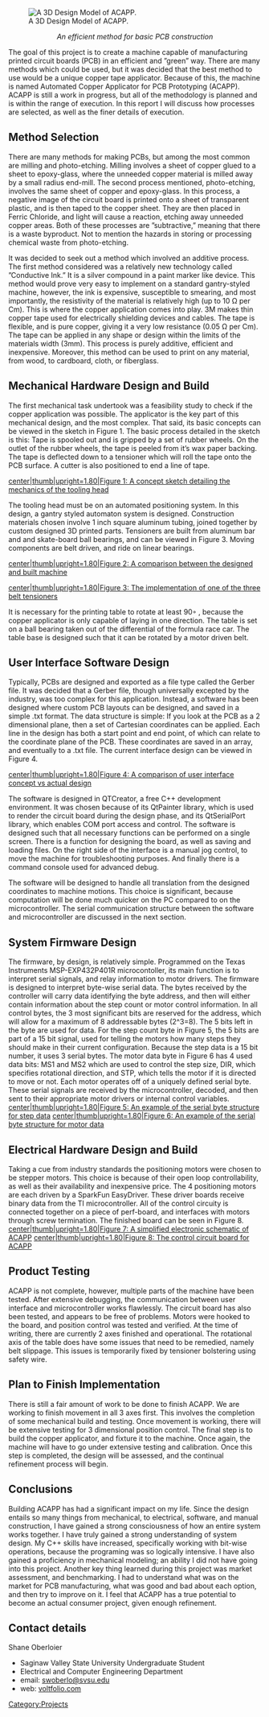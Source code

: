 <!-- Comments that appear only in the edit view are formatted like this. -->
<!-- These comments are offered as an aid as you get started. Remove as you wish. -->
<!-- next line is the code for inserting an image; delete if you don't have an image yet -->
[[File:ACAPP_Model.PNG|thumb|right|A 3D Design Model of ACAPP.]]

<center>''An efficient method for basic PCB construction''</center>

The goal of this project is to create a machine capable of manufacturing printed circuit boards (PCB) in an efficient and ”green” way. There are many methods which could be used, but it was decided that the best method to use would be a unique copper tape applicator. Because of this, the machine is named Automated Copper Applicator for PCB Prototyping (ACAPP). ACAPP is still a work in progress, but all of the methodology is planned and is within the range of execution. In this report I will discuss how processes are selected, as well as the finer details of execution.

==Method Selection==
There are many methods for making PCBs, but among the most common are milling and photo-etching. Milling involves a sheet of copper glued to a sheet to epoxy-glass, where the unneeded copper material is milled away by a small radius end-mill. The second process mentioned, photo-etching, involves the same sheet of copper and epoxy-glass. In this process, a negative image of the circuit board is printed onto a sheet of transparent plastic, and is then taped to the copper sheet. They are then placed in Ferric Chloride, and light will cause a reaction, etching away unneeded copper areas. Both of these processes are ”subtractive,” meaning that there is a waste byproduct. Not to mention the hazards in storing or processing chemical waste from photo-etching.

It was decided to seek out a method which involved an additive process. The first method considered was a relatively new technology called ”Conductive Ink.” It is a silver compound in a paint marker like device. This method would prove very easy to implement on a standard gantry-styled machine, however, the ink is expensive, susceptible to smearing, and most importantly, the resistivity of the material is relatively high (up to 10 Ω per Cm). This is where the copper application comes into play. 3M makes thin copper tape used for electrically shielding devices and cables. The tape is flexible, and is pure copper, giving it a very low resistance (0.05 Ω per Cm). The tape can be applied in any shape or design within the limits of the materials width (3mm). This process is purely additive, efficient and inexpensive. Moreover, this method can be used to print on any material, from wood, to cardboard, cloth, or fiberglass. 

==Mechanical Hardware Design and Build==
The first mechanical task undertook was a feasibility study to check if the copper application was possible. The applicator is the key part of this mechanical design, and the most complex. That said, its basic concepts can be viewed in the sketch in Figure 1. The basic process detailed in the sketch is this: Tape is spooled out and is gripped by a set of rubber wheels. On the outlet of the rubber wheels, the tape is peeled from it’s wax paper backing. The tape is deflected down to a tensioner which will roll the tape onto the PCB surface. A cutter is also positioned to end a line of tape.

[[File:ACAPP_Tooling_Head.png|center|thumb|upright=1.80|Figure 1: A concept sketch detailing the mechanics of the tooling head]]

The tooling head must be on an automated positioning system. In this design, a gantry styled automaton system is designed. Construction materials chosen involve 1 inch square aluminum tubing, joined together by custom designed 3D printed parts. Tensioners are built from aluminum bar and and skate-board ball bearings, and can be viewed in Figure 3. Moving components are belt driven, and ride on linear bearings.


[[File:ACAPP_Mechanical_Comparison.png|center|thumb|upright=1.80|Figure 2: A comparison between the designed and built machine]]

[[File:ACAPP_Tensioner.jpg|center|thumb|upright=1.80|Figure 3: The implementation of one of the three belt tensioners]]

It is necessary for the printing table to rotate at least 90◦ , because the copper applicator is only capable of laying in one direction. The table is set on a ball bearing taken out of the differential of the formula race car. The table base is designed such that it can be rotated by a motor driven belt.

==User Interface Software Design==
Typically, PCBs are designed and exported as a file type called the Gerber file. It was decided that a Gerber file, though universally excepted by the industry, was too complex for this application. Instead, a software has been designed where custom PCB layouts can be designed, and saved in a simple .txt format. The data structure is simple: If you look at the PCB as a 2 dimensional plane, then a set of Cartesian coordinates can be applied. Each line in the design has both a start point and end point, of which can relate to the coordinate plane of the PCB. These coordinates are saved in an array, and eventually to a .txt file. The current interface design can be viewed in Figure 4.

[[File:ACAPP_Software_Comparison.png|center|thumb|upright=1.80|Figure 4: A comparison of user interface concept vs actual design]]

The software is designed in QTCreator, a free C++ development environment. It was chosen because of its QtPainter library, which is used to render the circuit board during the design phase, and its QtSerialPort library, which enables COM port access and control. The software is designed such that all necessary functions can be performed on a single screen. There is a function for designing the board, as well as saving and loading files. On the right side of the interface is a manual jog control, to move the machine for troubleshooting purposes. And finally there is a command console used for advanced debug.

The software will be designed to handle all translation from the designed coordinates to machine motions. This choice is significant, because computation will be done much quicker on the PC compared to on the microcontroller. The serial communication structure between the software and microcontroller are discussed in the next section.

==System Firmware Design==
The firmware, by design, is relatively simple. Programmed on the Texas Instruments MSP-EXP432P401R microcontoller, its main function is to interpret serial signals, and relay information to motor drivers. The firmware is designed to interpret byte-wise serial data. The bytes received by the controller will carry data identifying the byte address, and then will either contain information about the step count or motor control information. In all control bytes, the 3 most significant bits are reserved for the address, which will allow for a maximum of 8 addressable bytes (2^3=8). The 5 bits left in the byte are used for data. For the step count byte in Figure 5, the 5 bits are part of a 15 bit signal, used for telling the motors how many steps they should make in their current configuration. Because the step data is a 15 bit number, it uses 3 serial bytes. The motor data byte in Figure 6 has 4 used data bits: MS1 and MS2 which are used to control the step size, DIR, which specifies rotational direction, and STP, which tells the motor if it is directed to move or not. Each motor operates off of a uniquely defined serial byte. These serial signals are received by the microcontroller, decoded, and then sent to their appropriate motor drivers or internal control variables.
[[File:ACAPP_Step_Byte.png|center|thumb|upright=1.80|Figure 5: An example of the serial byte structure for step data]]
[[File:ACAPP_Motor_Byte.png|center|thumb|upright=1.80|Figure 6: An example of the serial byte structure for motor data]]

==Electrical Hardware Design and Build==
Taking a cue from industry standards the positioning motors were chosen to be stepper motors. This choice is because of their open loop controllability, as well as their availability and inexpensive price. The 4 positioning motors are each driven by a SparkFun EasyDriver. These driver boards receive binary data from the TI microcontroller. All of the control circuity is connected together on a piece of perf-board, and interfaces with motors through screw termination. The finished board can be seen in Figure 8.
[[File:ACAPP Electrical Concept.PNG|center|thumb|upright=1.80|Figure 7: A simplified electronic schematic of ACAPP]]
[[File:ACAPP Circuit Board.jpg|center|thumb|upright=1.80|Figure 8: The control circuit board for ACAPP]]

==Product Testing==
ACAPP is not complete, however, multiple parts of the machine have been tested. After extensive debugging, the communication between user interface and microcontroller works flawlessly. The circuit board has also been tested, and appears to be free of problems. Motors were hooked to the board, and position control was tested and verified. At the time of writing, there are currently 2 axes finished and operational. The rotational axis of the table does have some issues that need to be remedied, namely belt slippage. This issues is temporarily fixed by tensioner bolstering using safety wire.

==Plan to Finish Implementation==
There is still a fair amount of work to be done to finish ACAPP. We are working to finish movement in all 3 axes first. This involves the completion of some mechanical build and testing. Once movement is working, there will be extensive testing for 3 dimensional position control. The final step is to build the copper applicator, and fixture it to the machine. Once again, the machine will have to go under extensive testing and calibration. Once this step is completed, the design will be assessed, and the continual refinement process will begin.

==Conclusions==
Building ACAPP has had a significant impact on my life. Since the design entails so many things from mechanical, to electrical, software, and manual construction, I have gained a strong consciousness of how an entire system works together. I have truly gained a strong understanding of system design. My C++ skills have increased, specifically working with bit-wise operations, because the programing was so logically intensive. I have also gained a proficiency in mechanical modeling; an ability I did not have going into this project. Another key thing learned during this project was market assessment, and benchmarking. I had to understand what was on the market for PCB manufacturing, what was good and bad about each option, and then try to improve on it. I feel that ACAPP has a true potential to become an actual consumer project, given enough refinement.
== Contact details ==

Shane Oberloier
*Saginaw Valley State University Undergraduate Student
*Electrical and Computer Engineering Department
*email: [mailto:swoberlo@svsu.edu swoberlo@svsu.edu]
*web: [http://www.voltfolio.com voltfolio.com]

<!-- Don't change the next line unless you intend to change the categorization -->
<!-- Do add additional, appropriate categories.  See http://www.appropedia.org/Appropedia:CategoryTree for ideas. -->
[[Category:Projects]]